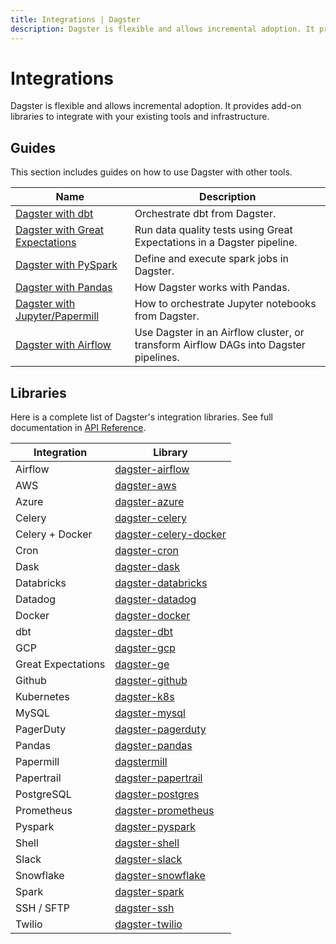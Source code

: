 ```yaml
---
title: Integrations | Dagster
description: Dagster is flexible and allows incremental adoption. It provides add-on libraries to integrate with your existing tools and infrastructure.
---
```


# Integrations

Dagster is flexible and allows incremental adoption. It provides add-on libraries to integrate with your existing tools and infrastructure.

## Guides

This section includes guides on how to use Dagster with other tools.

| Name                                                                | Description                                                                          |
| ------------------------------------------------------------------- | ------------------------------------------------------------------------------------ |
| [Dagster with dbt](/integrations/dbt)                               | Orchestrate dbt from Dagster.                                                        |
| [Dagster with Great Expectations](/integrations/great-expectations) | Run data quality tests using Great Expectations in a Dagster pipeline.               |
| [Dagster with PySpark](/integrations/pyspark)                       | Define and execute spark jobs in Dagster.                                            |
| [Dagster with Pandas](/integrations/pandas)                         | How Dagster works with Pandas.                                                       |
| [Dagster with Jupyter/Papermill](/integrations/dagstermill)         | How to orchestrate Jupyter notebooks from Dagster.                                   |
| [Dagster with Airflow](/integrations/airflow)                       | Use Dagster in an Airflow cluster, or transform Airflow DAGs into Dagster pipelines. |

## Libraries

Here is a complete list of Dagster's integration libraries. See full documentation in [API Reference](/\_apidocs#libraries).

| Integration        | Library                                                            |
| ------------------ | ------------------------------------------------------------------ |
| Airflow            | [dagster-airflow](/\_apidocs/libraries/dagster-airflow)             |
| AWS                | [dagster-aws](/\_apidocs/libraries/dagster-aws)                     |
| Azure              | [dagster-azure](/\_apidocs/libraries/dagster-azure)                 |
| Celery             | [dagster-celery](/\_apidocs/libraries/dagster-celery)               |
| Celery + Docker    | [dagster-celery-docker](/\_apidocs/libraries/dagster-celery-docker) |
| Cron               | [dagster-cron](/\_apidocs/libraries/dagster-cron)                   |
| Dask               | [dagster-dask](/\_apidocs/libraries/dagster-dask)                   |
| Databricks         | [dagster-databricks](/\_apidocs/libraries/dagster-databricks)       |
| Datadog            | [dagster-datadog](/\_apidocs/libraries/dagster-datadog)             |
| Docker             | [dagster-docker](/\_apidocs/libraries/dagster-docker)               |
| dbt                | [dagster-dbt](/\_apidocs/libraries/dagster-dbt)                     |
| GCP                | [dagster-gcp](/\_apidocs/libraries/dagster-gcp)                     |
| Great Expectations | [dagster-ge](/\_apidocs/libraries/dagster-ge)                       |
| Github             | [dagster-github](/\_apidocs/libraries/dagster-github)               |
| Kubernetes         | [dagster-k8s](/\_apidocs/libraries/dagster-k8s)                     |
| MySQL              | [dagster-mysql](/\_apidocs/libraries/dagster-mysql)                 |
| PagerDuty          | [dagster-pagerduty](/\_apidocs/libraries/dagster-pagerduty)         |
| Pandas             | [dagster-pandas](/\_apidocs/libraries/dagster-pandas)               |
| Papermill          | [dagstermill](\_apidpcs/libraries/dagstermill)                      |
| Papertrail         | [dagster-papertrail](/\_apidocs/libraries/dagster-papertrail)       |
| PostgreSQL         | [dagster-postgres](/\_apidocs/libraries/dagster-postgres)           |
| Prometheus         | [dagster-prometheus](/\_apidocs/libraries/dagster-prometheus)       |
| Pyspark            | [dagster-pyspark](/\_apidocs/libraries/dagster-pyspark)             |
| Shell              | [dagster-shell](/\_apidocs/libraries/dagster-shell)                 |
| Slack              | [dagster-slack](/\_apidocs/libraries/dagster-slack)                 |
| Snowflake          | [dagster-snowflake](/\_apidocs/libraries/dagster-snowflake)         |
| Spark              | [dagster-spark](/\_apidocs/libraries/dagster-spark)                 |
| SSH / SFTP         | [dagster-ssh](/\_apidocs/libraries/dagster-ssh)                     |
| Twilio             | [dagster-twilio](/\_apidocs/libraries/dagster-twilio)               |
